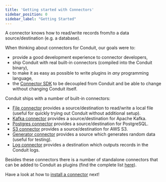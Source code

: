 ```yaml
---
title: 'Getting started with Connectors'
sidebar_position: 0
sidebar_label: "Getting Started"
---
```


A connector knows how to read/write records from/to a data source/destination
(e.g. a database).

When thinking about connectors for Conduit, our goals were to:
- provide a good development experience to connector developers,
- ship Conduit with real built-in connectors (compiled into the Conduit binary),
- to make it as easy as possible to write plugins in _any_ programming language,
- the [Connector SDK](https://github.com/conduitio/conduit-connector-sdk) to be
  decoupled from Conduit and be able to change without changing Conduit itself.

Conduit ships with a number of built-in connectors:

- [File connector](https://github.com/ConduitIO/conduit-connector-file) provides
  a source/destination to read/write a local file (useful for quickly trying out
  Conduit without additional setup).
- [Kafka connector](https://github.com/ConduitIO/conduit-connector-kafka)
  provides a source/destination for Apache Kafka.
- [Postgres connector](https://github.com/ConduitIO/conduit-connector-postgres)
  provides a source/destination for PostgreSQL.
- [S3 connector](https://github.com/ConduitIO/conduit-connector-s3) provides a
  source/destination for AWS S3.
- [Generator connector](https://github.com/ConduitIO/conduit-connector-generator)
  provides a source which generates random data (useful for testing).
- [Log connector](https://github.com/ConduitIO/conduit-connector-log)
  provides a destination which outputs records in the Conduit logs.

Besides these connectors there is a number of standalone connectors that can be
added to Conduit as plugins (find the complete
list [here](https://github.com/ConduitIO/conduit/blob/main/docs/connectors.md)).

Have a look at how to [install a connector](/docs/connectors/installing) next!
